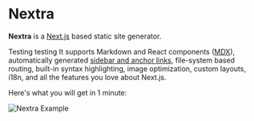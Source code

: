 
# Nextra

**Nextra** is a [Next.js](https://nextjs.org) based static site generator.

Testing testing It supports Markdown and React components ([MDX](/features/mdx)), automatically generated [sidebar and anchor links](/get-started#sidebar-and-anchor-links), file-system based routing, built-in syntax highlighting, image optimization, custom layouts, i18n, and all the features you love about Next.js.

Here's what you will get in 1 minute:

<Bleed>![Nextra Example](../public/demo.png)</Bleed>
